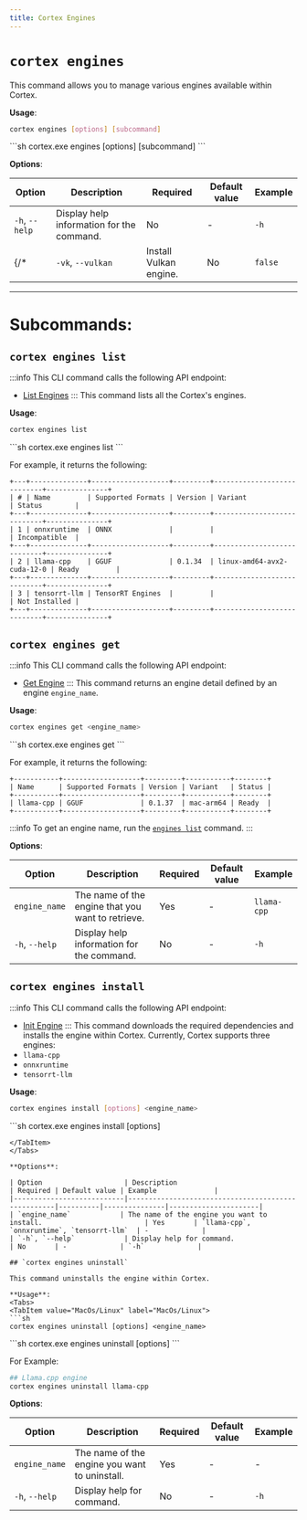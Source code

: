 ```yaml
---
title: Cortex Engines
---
```



# `cortex engines`

This command allows you to manage various engines available within Cortex.


**Usage**:
<Tabs>
  <TabItem value="MacOs/Linux" label="MacOs/Linux">
  ```sh
  cortex engines [options] [subcommand]
  ```
  </TabItem>
  <TabItem value="Windows" label="Windows">
  ```sh
  cortex.exe engines [options] [subcommand]
  ```
  </TabItem>
</Tabs>


**Options**:

| Option            | Description                                           | Required | Default value | Example         |
|-------------------|-------------------------------------------------------|----------|---------------|-----------------|
| `-h`, `--help`    | Display help information for the command.             | No       | -             | `-h`        |
{/* | `-vk`, `--vulkan`             | Install Vulkan engine.                                                                           | No       | `false`       | `-vk`                         | */}

---
# Subcommands:
## `cortex engines list`
:::info
This CLI command calls the following API endpoint:
- [List Engines](/api-reference#tag/engines/get/v1/engines)
:::
This command lists all the Cortex's engines.



**Usage**:
<Tabs>
  <TabItem value="MacOs/Linux" label="MacOs/Linux">
  ```sh
  cortex engines list
  ```
  </TabItem>
  <TabItem value="Windows" label="Windows">
  ```sh
  cortex.exe engines list
  ```
  </TabItem>
</Tabs>

For example, it returns the following:
```
+---+--------------+-------------------+---------+----------------------------+---------------+
| # | Name         | Supported Formats | Version | Variant                    | Status        |
+---+--------------+-------------------+---------+----------------------------+---------------+
| 1 | onnxruntime  | ONNX              |         |                            | Incompatible  |
+---+--------------+-------------------+---------+----------------------------+---------------+
| 2 | llama-cpp    | GGUF              | 0.1.34  | linux-amd64-avx2-cuda-12-0 | Ready         |
+---+--------------+-------------------+---------+----------------------------+---------------+
| 3 | tensorrt-llm | TensorRT Engines  |         |                            | Not Installed |
+---+--------------+-------------------+---------+----------------------------+---------------+
```

## `cortex engines get`
:::info
This CLI command calls the following API endpoint:
- [Get Engine](/api-reference#tag/engines/get/v1/engines/{name})
:::
This command returns an engine detail defined by an engine `engine_name`.

**Usage**:
<Tabs>
  <TabItem value="MacOs/Linux" label="MacOs/Linux">
  ```sh
  cortex engines get <engine_name>
  ```
  </TabItem>
  <TabItem value="Windows" label="Windows">
  ```sh
  cortex.exe engines get <engine_name>
  ```
  </TabItem>
</Tabs>

For example, it returns the following:
```
+-----------+-------------------+---------+-----------+--------+
| Name      | Supported Formats | Version | Variant   | Status |
+-----------+-------------------+---------+-----------+--------+
| llama-cpp | GGUF              | 0.1.37  | mac-arm64 | Ready  |
+-----------+-------------------+---------+-----------+--------+
```
:::info
To get an engine name, run the [`engines list`](/docs/cli/engines/list) command.
:::


**Options**:

| Option            | Description                                           | Required | Default value | Example         |
|-------------------|-------------------------------------------------------|----------|---------------|-----------------|
| `engine_name`        | The name of the engine that you want to retrieve.     | Yes      | -             | `llama-cpp`|
| `-h`, `--help`    | Display help information for the command.             | No       | -             | `-h`        |



## `cortex engines install`
:::info
This CLI command calls the following API endpoint:
- [Init Engine](/api-reference#tag/engines/post/v1/engines/{name}/init)
:::
This command downloads the required dependencies and installs the engine within Cortex. Currently, Cortex supports three engines:
- `llama-cpp`
- `onnxruntime`
- `tensorrt-llm`

**Usage**:
<Tabs>
  <TabItem value="MacOs/Linux" label="MacOs/Linux">
  ```sh
  cortex engines install [options] <engine_name>
  ```
  </TabItem>
  <TabItem value="Windows" label="Windows">
  ```sh
  cortex.exe engines install [options] <engine_name>

  ```
  </TabItem>
</Tabs>

**Options**:

| Option                    | Description                                        | Required | Default value | Example              |
|---------------------------|----------------------------------------------------|----------|---------------|----------------------|
| `engine_name`            | The name of the engine you want to install.                         | Yes       | `llama-cpp`, `onnxruntime`, `tensorrt-llm`  | -             |
| `-h`, `--help`            | Display help for command.                          | No       | -             | `-h`             |

## `cortex engines uninstall`

This command uninstalls the engine within Cortex.

**Usage**:
<Tabs>
  <TabItem value="MacOs/Linux" label="MacOs/Linux">
  ```sh
  cortex engines uninstall [options] <engine_name>
  ```
  </TabItem>
  <TabItem value="Windows" label="Windows">
  ```sh
  cortex.exe engines uninstall [options] <engine_name>
  ```
  </TabItem>
</Tabs>

For Example:
```bash
## Llama.cpp engine
cortex engines uninstall llama-cpp
```

**Options**:

| Option                    | Description                                        | Required | Default value | Example              |
|---------------------------|----------------------------------------------------|----------|---------------|----------------------|
| `engine_name`            | The name of the engine you want to uninstall.                         | Yes       | -             | -             |
| `-h`, `--help`            | Display help for command.                          | No       | -             | `-h`             |
